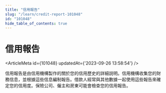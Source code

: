 ```yaml
---
title: "信用報告"
slug: "/learn/credit-report-101048"
id: "101048"
hide_table_of_contents: true
---
```



# 信用報告

<ArticleMeta id={101048} updatedAt={'2023-09-26 13:58:54'} />
<div className='border-solid border-b border-t-0 my-4 border-[var(--ifm-color-gray-300)]' />

信用報告是由信用機構製作的關於您的信用歷史的詳細説明。信用機構收集您的財務信息，並根據這些信息編制報告。借款人經常與其他數據一起使用這些報告來確定您的信用度。保險公司、僱主和房東可能會檢查您的信用報告。
